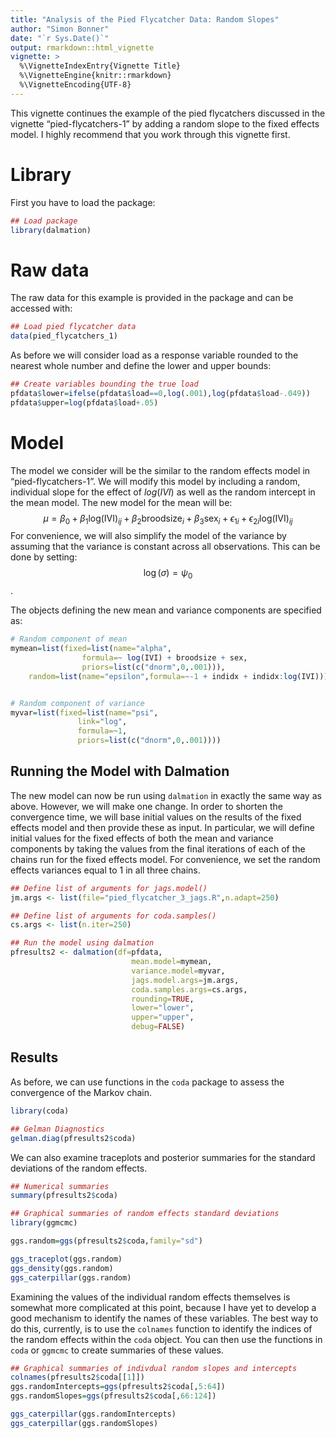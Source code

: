 ```yaml
---
title: "Analysis of the Pied Flycatcher Data: Random Slopes"
author: "Simon Bonner"
date: "`r Sys.Date()`"
output: rmarkdown::html_vignette
vignette: >
  %\VignetteIndexEntry{Vignette Title}
  %\VignetteEngine{knitr::rmarkdown}
  %\VignetteEncoding{UTF-8}
---
```


This vignette continues the example of the pied flycatchers discussed in the vignette "pied-flycatchers-1" by adding a random slope to the fixed effects model. I highly recommend that you work through this vignette first.

# Library

First you have to load the package:
```r
## Load package
library(dalmation)
```

# Raw data

The raw data for this example is provided in the package and can be accessed with:
```r
## Load pied flycatcher data
data(pied_flycatchers_1)
```

As before we will consider load as a response variable rounded to the nearest whole number and define the lower and upper bounds:
```r
## Create variables bounding the true load
pfdata$lower=ifelse(pfdata$load==0,log(.001),log(pfdata$load-.049))
pfdata$upper=log(pfdata$load+.05)
```

# Model

The model we consider will be the similar to the random effects model in "pied-flycatchers-1". We will modify this model by including a random, individual slope for the effect of $log(IVI)$ as well as the random intercept in the mean model. The new model for the mean will be:
$$\mu=\beta_0 + \beta_1 \mathrm{log(IVI)}_{ij} + \beta_2 \mathrm{broodsize}_i + \beta_3 \mathrm{sex}_i + \epsilon_{1i} + \epsilon_{2i} \mathrm{log(IVI)}_{ij}$$
For convenience, we will also simplify the model of the variance by assuming that the variance is constant across all observations. This can be done by setting:
$$\log(\sigma)=\psi_0$$.

The objects defining the new mean and variance components are specified as:

```r
# Random component of mean
mymean=list(fixed=list(name="alpha",
                formula=~ log(IVI) + broodsize + sex,
                priors=list(c("dnorm",0,.001))),
    random=list(name="epsilon",formula=~-1 + indidx + indidx:log(IVI)))


# Random component of variance
myvar=list(fixed=list(name="psi",
               link="log",
               formula=~1,
               priors=list(c("dnorm",0,.001))))

```

## Running the Model with Dalmation

The new model can now be run using `dalmation` in exactly the same way as above. However, we will make one change. In order to shorten the convergence time, we will base initial values on the results of the fixed effects model and then provide these as input. In particular, we will define initial values for the fixed effects of both the mean and variance components by taking the values from the final iterations of each of the chains run for the fixed effects model. For convenience, we set the random effects variances equal to 1 in all three chains. 


```r

## Define list of arguments for jags.model()
jm.args <- list(file="pied_flycatcher_3_jags.R",n.adapt=250)

## Define list of arguments for coda.samples()
cs.args <- list(n.iter=250)

## Run the model using dalmation
pfresults2 <- dalmation(df=pfdata,
                           mean.model=mymean,
                           variance.model=myvar,
                           jags.model.args=jm.args,
                           coda.samples.args=cs.args,
                           rounding=TRUE,
                           lower="lower",
                           upper="upper",
                           debug=FALSE)

```

## Results
As before, we can use functions in the `coda` package to assess the convergence of the Markov chain. 
```r
library(coda)

## Gelman Diagnostics
gelman.diag(pfresults2$coda)
```

We can also examine traceplots and posterior summaries for the standard deviations of the random effects.
```r
## Numerical summaries
summary(pfresults2$coda)

## Graphical summaries of random effects standard deviations
library(ggmcmc)

ggs.random=ggs(pfresults2$coda,family="sd")

ggs_traceplot(ggs.random)
ggs_density(ggs.random)
ggs_caterpillar(ggs.random)
```

Examining the values of the individual random effects themselves is somewhat more complicated at this point, because I have yet to develop a good mechanism to identify the names of these variables. The best way to do this, currently, is to use the `colnames` function to identify the indices of the random effects within the `coda` object. You can then use the functions in `coda` or `ggmcmc` to create summaries of these values. 

```r
## Graphical summaries of indivdual random slopes and intercepts
colnames(pfresults2$coda[[1]])
ggs.randomIntercepts=ggs(pfresults2$coda[,5:64])
ggs.randomSlopes=ggs(pfresults2$coda[,66:124])

ggs_caterpillar(ggs.randomIntercepts)
ggs_caterpillar(ggs.randomSlopes)
```

